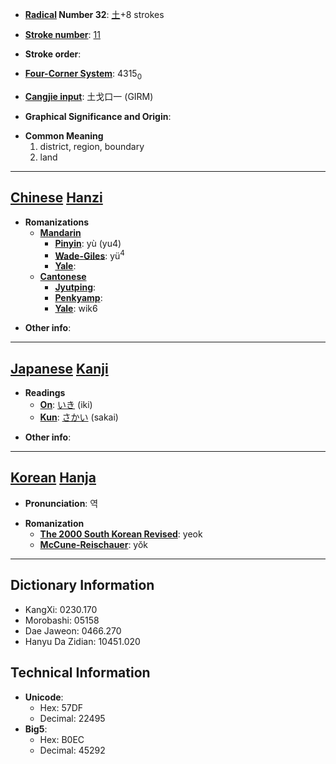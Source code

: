 * '''[[Wiktionary:Chinese radical index| Radical]] Number 32''': [[Wiktionary:Chinese radical index 土|土]]+8 strokes

* '''[[Wiktionary:Chinese total strokes index|Stroke number]]''': [[Wiktionary:Chinese total strokes index 11|11]]

* '''Stroke order''': 

* '''[[Wiktionary:Chinese four corner index|Four-Corner System]]''': 4315<sub>0</sub>

* '''[[Wiktionary:Chinese Cangjie index|Cangjie input]]''': 土戈口一 (GIRM)

* '''Graphical Significance and Origin''': 

* '''Common Meaning'''
*#district, region, boundary
*# land


----

== [[Chinese]] [[Hanzi]] ==

* '''Romanizations'''
** '''[[Mandarin]]'''
*** '''[[Pinyin]]''': yù (yu4)
*** '''[[Wade-Giles]]''': yü<sup>4</sup>
*** '''[[Yale]]''': 
** '''[[Cantonese]]'''
*** '''[[Jyutping]]''':
*** '''[[Penkyamp]]''': 
*** '''[[Yale]]''': wik6

* '''Other info''': 

----

== [[Japanese]] [[Kanji]] ==

* '''Readings'''
** '''[[On]]''': [[いき]] (iki)
** '''[[Kun]]''': [[さかい]] (sakai)

* '''Other info''':  

----

== [[Korean]] [[Hanja]] ==

* '''Pronunciation''': 역

* '''Romanization'''
** '''[[The 2000 South Korean Revised Romanization|The 2000 South Korean Revised]]''': yeok
** '''[[McCune-Reischauer]]''': yŏk

----

== Dictionary Information ==

* KangXi: 0230.170
* Morobashi: 05158
* Dae Jaweon: 0466.270
* Hanyu Da Zidian: 10451.020

== Technical Information ==

* '''Unicode''':
** Hex: 57DF
** Decimal: 22495
* '''Big5''':
** Hex: B0EC
** Decimal: 45292